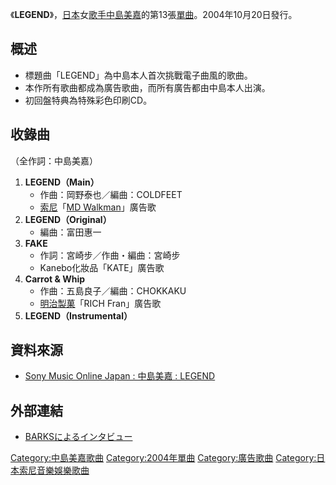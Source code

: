 {{Infobox Single
| Name           = LEGEND
| Cover          = LEGEND.JPG
| Artist         = [[中島美嘉|中島美嘉]]
| Album          = [[MUSIC_完美嘉音|MUSIC]]
| B-side         = FAKE<br />Carrot & Whip
| Released       = 2004年10月20日
| Format         = [[CD|CD]]、數碼下載
| Recorded       = 
| Genre          = [[J-POP|J-POP]]
| Length         = 
| Label          = [[Sony_Music_Associated_Records|Sony Music Associated Records]]
| Writer         = 
| Producer       = 
| Certification  =
| Chart position = *週間最高排行第5位（[[Oricon|Oricon]]）
| Last single    = [[火鳥_(中島美嘉單曲)|火鳥]]<br />（2004年）
| This single    = '''LEGEND'''<br />（2004年）
| Next single    = [[櫻花紛飛時|櫻花紛飛時]]<br />（2005年）
}}
《'''LEGEND'''》，[[日本|日本]]女[[歌手|歌手]][[中島美嘉|中島美嘉]]的第13張[[單曲|單曲]]。2004年10月20日發行。

==概述==
*標題曲「LEGEND」為中島本人首次挑戰電子曲風的歌曲。
*本作所有歌曲都成為廣告歌曲，而所有廣告都由中島本人出演。
*初回盤特典為特殊彩色印刷CD。

==收錄曲==
（全作詞：中島美嘉）
#'''LEGEND（Main）'''
#*作曲：岡野泰也／編曲：COLDFEET
#*[[索尼|索尼]]「[[Walkman#MD_Walkman_系列|MD Walkman]]」廣告歌
#'''LEGEND（Original）'''
#*編曲：富田惠一
#'''FAKE'''
#*作詞：宮崎步／作曲・編曲：宮崎步
#*Kanebo化妝品「KATE」廣告歌
#'''Carrot & Whip'''
#*作曲：五島良子／編曲：CHOKKAKU
#*[[明治製菓|明治製菓]]「RICH Fran」廣告歌
#'''LEGEND（Instrumental）'''

==資料來源==
*[http://www.sonymusic.co.jp/Music/Arch/AI/MikaNakashima/AICL-1693/index.html Sony Music Online Japan : 中島美嘉 : LEGEND] {{Wayback|url=http://www.sonymusic.co.jp/Music/Arch/AI/MikaNakashima/AICL-1693/index.html |date=20160303202743 }}

==外部連結==
*[http://www.barks.jp/feature/?id=1000003127 BARKSによるインタビュー] {{Wayback|url=http://www.barks.jp/feature/?id=1000003127 |date=20071105083851 }}

{{中島美嘉}}

{{Single-stub}}

[[Category:中島美嘉歌曲|Category:中島美嘉歌曲]]
[[Category:2004年單曲|Category:2004年單曲]]
[[Category:廣告歌曲|Category:廣告歌曲]]
[[Category:日本索尼音樂娛樂歌曲|Category:日本索尼音樂娛樂歌曲]]